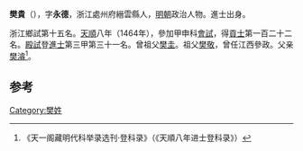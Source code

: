 '''樊貴'''（{{bd|1431年||？}}），字'''永德'''，浙江處州府縉雲縣人，[[明朝|明朝]]政治人物。進士出身。

浙江鄉試第十五名。[[天顺_(明朝)|天順]]八年（1464年），參加甲申科[[會試|會試]]，得[[貢士|貢士]]第一百二十二名。[[殿試|殿試]]登[[進士|進士]]第三甲第三十一名。曾祖父[[樊圭|樊圭]]。祖父[[樊敬|樊敬]]，曾任江西參政。父亲[[樊濬|樊濬]]<ref>《天一阁藏明代科举录选刊·登科录》（《天順八年进士登科录》）</ref>。

[[Category:樊姓|Category:樊姓]]

==参考==
{{reflist}}
{{明朝人物小作品}}
{{天順八年甲申科殿試金榜}}